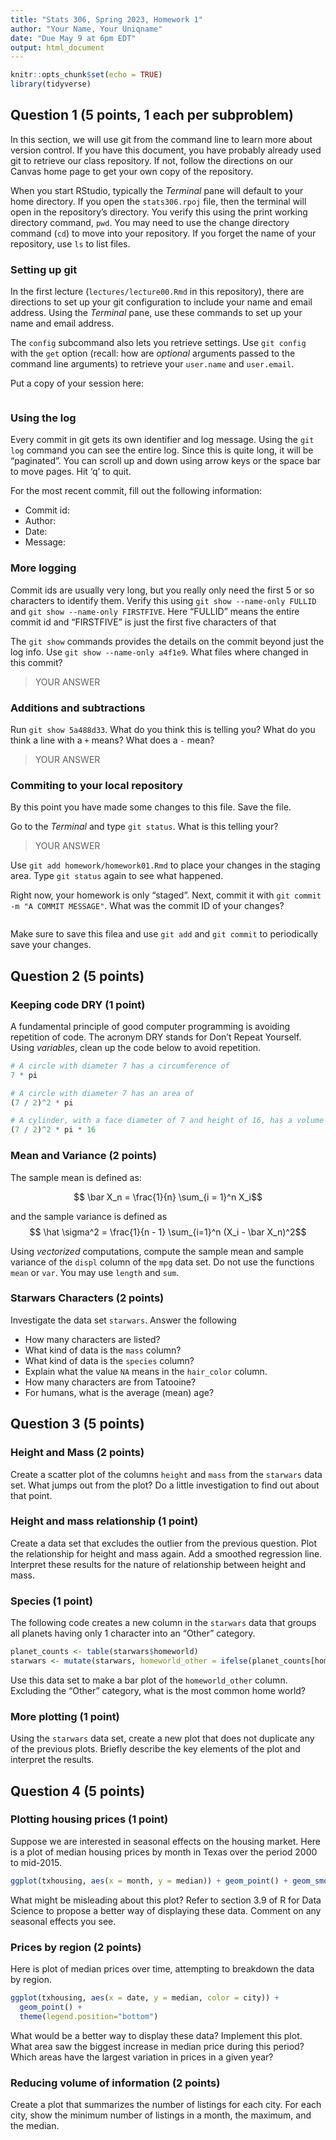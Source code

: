 ```yaml
---
title: "Stats 306, Spring 2023, Homework 1"
author: "Your Name, Your Uniqname"
date: "Due May 9 at 6pm EDT"
output: html_document
---
```


```r
knitr::opts_chunk$set(echo = TRUE)
library(tidyverse)
```

## Question 1 (5 points, 1 each per subproblem)

In this section, we will use git from the command line to learn more about
version control. If you have this document, you have probably already used git
to retrieve our class repository. If not, follow the directions on our Canvas
home page to get your own copy of the repository.

When you start RStudio, typically the *Terminal* pane will default to your home
directory. If you open the `stats306.rpoj` file, then the terminal
will open in the repository's directory. You verify this using the print working
directory command,  `pwd`. You may need to use the change directory command
(`cd`) to move into your repository. If you forget the name of your repository,
use `ls` to list files.

### Setting up git

In the first lecture (`lectures/lecture00.Rmd` in this repository), there are
directions to set up your git configuration to include your name and email
address. Using the *Terminal* pane, use these commands to set up your name
and email address.

The `config` subcommand also lets you retrieve settings. Use `git config` with
the `get` option (recall: how are *optional* arguments passed to the command
line arguments) to retrieve your `user.name` and `user.email`.

Put a copy of your session here:

```

```

### Using the log

Every commit in git gets its own identifier and log message. Using the `git log`
command you can see the entire log. Since this is quite long, it will be
"paginated". You can scroll up and down using arrow keys or the space bar to
move pages. Hit 'q' to quit.

For the most recent commit, fill out the following information:

* Commit id:
* Author:
* Date:
* Message:

### More logging

Commit ids are usually very long, but you really only need the first 5 or so
characters to identify them. Verify this using `git show --name-only FULLID` and
`git show --name-only FIRSTFIVE`. Here "FULLID" means the entire commit id and
"FIRSTFIVE" is just the first five characters of that

The `git show` commands provides the details on the commit beyond just the log
info. Use `git show --name-only a4f1e9`. What files where changed in this commit?

> YOUR ANSWER

### Additions and subtractions

Run `git show 5a488d33`. What do you think this is telling you? What do you
think a line with a `+` means? What does a `-` mean?

> YOUR ANSWER


### Commiting to your local repository

By this point you have made some changes to this file. Save the file.

Go to the *Terminal* and type `git status`. What is this telling your?

> YOUR ANSWER

Use `git add homework/homework01.Rmd` to place your changes in the staging area. Type `git status` again
to see what happened.

Right now, your homework is only "staged". Next, commit it with `git commit -m
"A COMMIT MESSAGE"`. What was the commit ID of your changes?

```

```

Make sure to save this filea and use `git add` and `git commit` to periodically save your changes.


## Question 2 (5 points)

### Keeping code DRY (1 point)

A fundamental principle of good computer programming is avoiding repetition of
code. The acronym DRY stands for Don't Repeat Yourself. Using *variables*, clean
up the code below to avoid repetition.

```r
# A circle with diameter 7 has a circumference of
7 * pi

# A circle with diameter 7 has an area of
(7 / 2)^2 * pi

# A cylinder, with a face diameter of 7 and height of 16, has a volume of 
(7 / 2)^2 * pi * 16

```

### Mean and Variance (2 points)

The sample mean is defined as:

$$ \bar X_n = \frac{1}{n} \sum_{i = 1}^n X_i$$

and the sample variance is defined as
$$ \hat \sigma^2 = \frac{1}{n - 1} \sum_{i=1}^n (X_i - \bar X_n)^2$$

Using *vectorized* computations, compute the sample mean and sample variance of
the `displ` column of the `mpg` data set. Do not use the functions `mean` or
`var`. You may use `length` and `sum`.

### Starwars Characters (2 points)

Investigate the data set `starwars`. Answer the following

* How many characters are listed?
* What kind of data is the `mass` column?
* What kind of data is the `species` column?
* Explain what the value `NA` means in the `hair_color` column.
* How many characters are from Tatooine?
* For humans, what is the average (mean) age?

## Question 3 (5 points)

### Height and Mass (2 points)

Create a scatter plot of the columns `height` and `mass` from the `starwars`
data set. What jumps out from the plot? Do a little investigation to find out
about that point.

### Height and mass relationship (1 point)

Create a data set that excludes the outlier from the previous question. Plot the
relationship for height and mass again. Add a smoothed regression line.
Interpret these results for the nature of relationship between height and mass.

### Species (1 point)

The following code creates a new column in the `starwars` data that groups all
planets having only 1 character into an "Other" category.

```r
planet_counts <- table(starwars$homeworld)
starwars <- mutate(starwars, homeworld_other = ifelse(planet_counts[homeworld] == 1, "Other", homeworld))
```

Use this data set to make a bar plot of the `homeworld_other` column. Excluding
the "Other" category, what is the most common home world?

### More plotting (1 point)

Using the `starwars` data set, create a new plot that does not duplicate any of
the previous plots. Briefly describe the key elements of the plot and interpret
the results.

## Question 4 (5 points)

### Plotting housing prices (1 point)

Suppose we are interested in seasonal effects on the housing market. Here is a
plot of median housing prices by month in Texas over the period 2000 to
mid-2015.

```r
ggplot(txhousing, aes(x = month, y = median)) + geom_point() + geom_smooth()
```

What might be misleading about this plot? Refer to section 3.9 of R for Data
Science to propose a better way of displaying these data. Comment on any
seasonal effects you see.

### Prices by region (2 points)

Here is plot of median prices over time, attempting to breakdown the data by
region.

```r
ggplot(txhousing, aes(x = date, y = median, color = city)) + 
  geom_point() + 
  theme(legend.position="bottom")
```

What would be a better way to display these data? Implement this plot. What area
saw the biggest increase in median price during this period? Which areas have
the largest variation in prices in a given year?

### Reducing volume of information (2 points)

Create a plot that summarizes the number of listings for each city. For each
city, show the minimum number of listings in a month, the maximum, and the
median.
